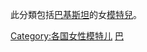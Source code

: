 此分類包括[[巴基斯坦|巴基斯坦]]的女[[模特兒|模特兒]]。

{{DEFAULTSORT: Pakistan}}
[[Category:各国女性模特儿|Category:各国女性模特儿]]
[[Category:各職業巴基斯坦人|巴]]